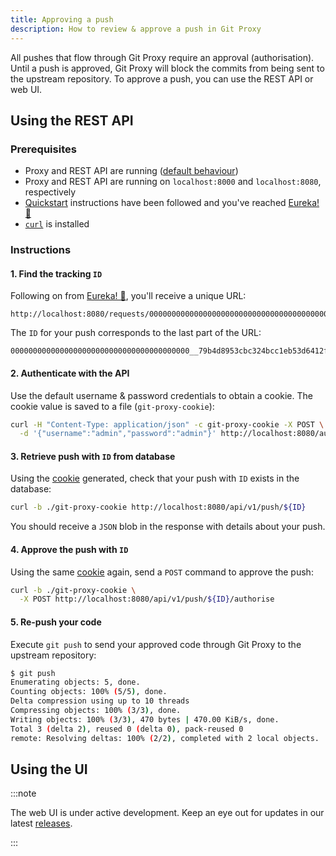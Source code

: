 ```yaml
---
title: Approving a push
description: How to review & approve a push in Git Proxy
---
```


All pushes that flow through Git Proxy require an approval (authorisation). Until a push is approved, Git Proxy will block the commits from being sent to the upstream repository. To approve a push, you can use the REST API or web UI.

## Using the REST API

### Prerequisites

- Proxy and REST API are running ([default behaviour](https://github.com/finos/git-proxy/blob/main/index.js))
- Proxy and REST API are running on `localhost:8000` and `localhost:8080`, respectively
- [Quickstart](docs/get-started/quickstart) instructions have been followed and you've reached [Eureka! 🎉](/docs/get-started/quickstart#6-eureka-)
- [`curl`](https://curl.se/) is installed

### Instructions

#### 1. Find the tracking `ID`

Following on from [Eureka! 🎉](/docs/get-started/quickstart#6-eureka-), you'll receive a unique URL:

```
http://localhost:8080/requests/0000000000000000000000000000000000000000__79b4d8953cbc324bcc1eb53d6412ff89666c241f
```

The `ID` for your push corresponds to the last part of the URL:

```
0000000000000000000000000000000000000000__79b4d8953cbc324bcc1eb53d6412ff89666c241f
```

#### 2. Authenticate with the API

Use the default username & password credentials to obtain a cookie. The cookie value is saved to a file (`git-proxy-cookie`):

```bash
curl -H "Content-Type: application/json" -c git-proxy-cookie -X POST \
  -d '{"username":"admin","password":"admin"}' http://localhost:8080/auth/login
```

#### 3. Retrieve push with `ID` from database

Using the [cookie](/docs/get-started/authorize#2-authenticate-with-the-api) generated, check that your push with `ID` exists in the database:

```bash
curl -b ./git-proxy-cookie http://localhost:8080/api/v1/push/${ID}
```

You should receive a `JSON` blob in the response with details about your push.

#### 4. Approve the push with `ID`

Using the same [cookie](/docs/get-started/authorize#2-authenticate-with-the-api) again, send a `POST` command to approve the push:

```bash
curl -b ./git-proxy-cookie \
  -X POST http://localhost:8080/api/v1/push/${ID}/authorise
```

#### 5. Re-push your code

Execute `git push` to send your approved code through Git Proxy to the upstream repository:

```bash
$ git push
Enumerating objects: 5, done.
Counting objects: 100% (5/5), done.
Delta compression using up to 10 threads
Compressing objects: 100% (3/3), done.
Writing objects: 100% (3/3), 470 bytes | 470.00 KiB/s, done.
Total 3 (delta 2), reused 0 (delta 0), pack-reused 0
remote: Resolving deltas: 100% (2/2), completed with 2 local objects.
```

## Using the UI

:::note

The web UI is under active development. Keep an eye out for updates in our latest [releases](https://github.com/finos/git-proxy/releases).

:::

